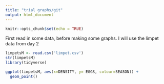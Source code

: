 ```yaml
---
title: "trial graphs/git"
output: html_document
---
```


```r
knitr::opts_chunk$set(echo = TRUE)
```

First read in some data, before making some graphs. I will use the limpet data from day 2

```r

limpetsM <- read.csv('limpet.csv')
str(limpetsM)
library(tidyverse)

ggplot(limpetsM, aes(x=DENSITY, y= EGGS, colour=SEASON)) +
  geom_point() 



``` 
